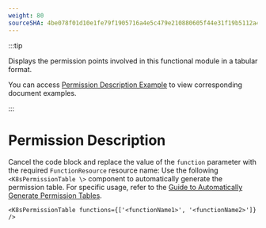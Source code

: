 ```yaml
---
weight: 80
sourceSHA: 4be078f01d10e1fe79f1905716a4e5c479e210880605f44e31f19b5112a48feb
---
```


:::tip

Displays the permission points involved in this functional module in a tabular format.

You can access [Permission Description Example](https://product-doc-guide.alauda.cn/template/permissions/example.html) to view corresponding document examples.

:::

# Permission Description

Cancel the code block and replace the value of the `function` parameter with the required `FunctionResource` resource name: 
Use the following `<K8sPermissionTable \>` component to automatically generate the permission table. For specific usage, refer to the [Guide to Automatically Generate Permission Tables](https://product-doc-guide.alauda.cn/guide/auto_gen_permissions.html).

```mdx
<K8sPermissionTable functions={['<functionName1>', '<functionName2>']} />
```
